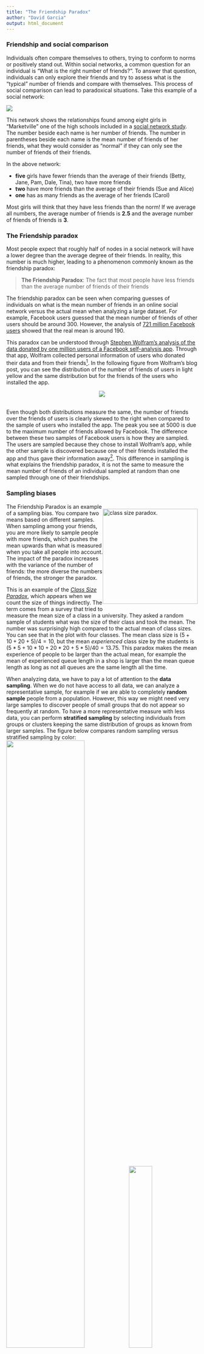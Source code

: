 ```yaml
---
title: "The Friendship Paradox"
author: "David Garcia"
output: html_document
---
```


### Friendship and social comparison

Individuals often compare themselves to others, trying to conform to norms or positively stand out. Within social networks, a common question for an individual is "What is the right number of friends?". To answer that question, individuals can only explore their friends and try to assess what is the "typical" number of friends and compare with themselves. This process of social comparison can lead to paradoxical situations. Take this example of a social network:

![](friendshipHighSchool.png)

This network shows the relationships found among  eight girls in "Marketville" one of the high schools included in a [social network study](http://www.jstor.org/stable/2781907). The number beside each name is her number of friends. The number in parentheses beside each name is the mean number of friends of her friends, what they would consider as "normal" if they can only see the number of friends of their friends.

In the above network:  

- **five** girls have fewer friends than the average of their friends (Betty, Jane, Pam, Dale, Tina), two have more friends  
- **two** have more friends than the average of their friends (Sue and Alice)  
- **one** has as many friends as the average of her friends (Carol)  

Most girls will think that they have less friends than the norm! If we average all numbers, the average number of friends is **2.5** and the average number of friends of friends is **3**. 

### The Friendship paradox

Most people expect that roughly half of nodes in a social network will have a lower degree than the average degree of their friends. In reality, this number is much higher, leading to a phenomenon commonly known as the friendship paradox:

> **The Friendship Paradox**:
The fact that most people have less friends than the average number of friends of their friends

The friendship paradox can be seen when comparing guesses of individuals on what is the mean number of friends in an online social network versus the actual mean when analyzing a large dataset. For example, Facebook users guessed that the mean number of friends of other users should be around 300. However, the analysis of [721 million Facebook users](https://www.facebook.com/notes/facebook-data-science/anatomy-of-facebook/10150388519243859) showed that the real mean is around 190.

This paradox can be understood through [Stephen Wolfram's analysis of the data donated by one million users of a Facebook self-analysis app](http://blog.stephenwolfram.com/2013/04/data-science-of-the-facebook-world/). Through that app, Wolfram collected personal information of users who donated their data and from their friends^[Note that this was before the Cambridge Analytica scandal, when thousands of apps gave permissions to see personal information of the friends of the user who installed the app]. In the following figure from Wolfram's blog post, you can see the distribution of the number of friends of users in light yellow and the same distribution but for the friends of the users who installed the app.  

<center>
![](FBfriends.png)
</center>
</br>
Even though both distributions measure the same, the number of friends over the friends of users is clearly skewed to the right when compared to the sample of users who installed the app. The peak you see at 5000 is due to the maximum number of friends allowed by Facebook. The difference between these two samples of Facebook users is how they are sampled. The users are sampled because they chose to install Wolfram's app, while the other sample is discovered because one of their friends installed the app and thus gave their information away^[This kind of leaking of personal information through a social network has serious privacy consequences. If you want to learn more, you can check my work on [shadow profiles](https://advances.sciencemag.org/content/3/8/e1701172.full) and on [location inference on Twitter](https://epjdatascience.springeropen.com/articles/10.1140/epjds/s13688-018-0130-3)]. This difference in sampling is what explains the friendship paradox, it is not the same to measure the mean number of friends of an individual sampled at random than one sampled through one of their friendships.

### Sampling biases

<div style="float:right">
<img src="classSizeParadox.png" alt="class size paradox." width=250px/>  
</div>
The Friendship Paradox is an example of a sampling bias. You compare two means based on different samples. When sampling among your friends, you are more likely to sample people with more friends, which pushes the mean upwards than what is measured when you take all people into account. The impact of the paradox increases with the variance of the number of friends: the more diverse the numbers of friends, the stronger the paradox.

This is an example of the [*Class Size Paradox*](http://www.umasocialmedia.com/socialnetworks/glossary/class-size-paradox/), which appears when we count the size of things indirectly. The term comes from a survey that tried to measure the mean size of a class in a university. They asked a random sample of students what was the size of their class and took the mean. The number was surprisingly high compared to the actual mean of class sizes. You can see that in the plot with four classes. The mean class size is $(5+10+20+5)/4=10$, but the mean *experienced* class size by the students is $(5*5+10*10+20*20+5*5)/40=13.75$. This paradox makes the mean experience of people to be larger than the actual mean, for example the mean of experienced queue length in a shop is larger than the mean queue length as long as not all queues are the same length all the time.

When analyzing data, we have to pay a lot of attention to the **data sampling**. When we do not have access to all data, we can analyze a representative sample, for example if we are able to completely **random sample** people from a population. However, this way we might need very large samples to discover people of small groups that do not appear so frequently at random. To have a more representative measure with less data, you can perform **stratified sampling** by selecting individuals from groups or clusters keeping the same distribution of groups as known from larger samples. The figure below compares random sampling versus stratified sampling by color:  
![](Sampling.PNG){width=64%}![](StratifiedSampling.PNG){width=35%}

You can see the problem that in the random sample, by chance no white individual was sampled and, if they are different than the rest, this could affect the analysis. Sociologists take this into account when they study a question about opinions or behaviors that are different across genders and age groups. In that case, they use data from the census to know the sizes of those groups over the total population and then recruit from *strata* with different combinations of age and genders to be able to generalize their opinion estimates to the whole population.

We say that a method suffers a **sampling bias** when the sampling method is more likely to select some elements over others and this difference is relevant to the analysis. One of the most common and problematic examples of sampling bias in Social Data Science is the **self-selection bias**, which is present when the sampling method selects individuals who choose to be included in the study. The case of Facebook users in the Wolfram study has a self-selection bias, since only users who chose to analyze their data through the app were included. This can be very important if the behavior you analyze is related to the choice to be included in the sample. For example, if users with more friends are more likely to install the app, the mean number of friends of this sample will overestimate the real mean.

<div style="float:right">
<img src="Jshape.png" alt="class size paradox." width=400px/>  
</div>
A typical example of self-selection bias appears when studying the distribution of how people like a product. Market researchers usually recruit random people and give them the product to experience, asking them for a rating of the product afterwards. In this case, the distribution of ratings is usually unimodal with a mean that is usually around the middle. You see an example of this distribution from a [product reviews study](http://dl.acm.org/citation.cfm?doid=1562764.1562800) in the blue line of the plot.

Another way to sample user experiences is to look at the star-ratings of products in product review platforms like Amazon. In that case, the distribution of ratings usually has a J-shape with two peaks, one very low and one very high. This happens because users who rate the product are users who chose to buy it first and their experiences become more extreme due to their prior expectations about the product.

The case of the market research survey is what is called *forced exposure*, as participants are asked to (and usually paid for) experience the product. The case of online product ratings is a case of *natural exposure*, in which participants found the product and bought it by themselves. Whether this self-selection bias is a problem for a research study depends on the question, studies about the potential satisfaction of a product want to assess it with a random sample, while studies of the past satisfaction among the buyers of a product can use self-selected ratings instead.

The J-shape distribution of ratings has made many platforms to change their star-rating system for a like/dislike system, as for example YouTube did a few years after starting. This J-shape has a higher positive peak than negative one, creating a positivity bias that can be seen in the average star rating per product, as [XKCD rightfully observed](https://xkcd.com/1098/):

<center>
![](https://imgs.xkcd.com/comics/star_ratings.png)
</center>



